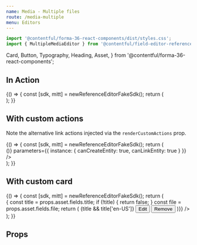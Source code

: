 ```yaml
---
name: Media - Multiple files
route: /media-multiple
menu: Editors
---
```



<Readme />

```jsx
import '@contentful/forma-36-react-components/dist/styles.css';
import { MultipleMediaEditor } from '@contentful/field-editor-reference';
```

  Card,
  Button,
  Typography,
  Heading,
  Asset,
} from '@contentful/forma-36-react-components';

## In Action

<Playground>
  {() => {
    const [sdk, mitt] = newReferenceEditorFakeSdk();
    return (
      <div data-test-id="multiple-media-editor-integration-test">
        <MultipleMediaEditor
          viewType="card"
          sdk={sdk}
          isInitiallyDisabled={false}
          parameters={{
            instance: {
              canCreateEntity: true,
              canLinkEntity: true
            }
          }}
         />
        <ActionsPlayground mitt={mitt} />
      </div>
    );
}}

</Playground>


## With custom actions

Note the alternative link actions injected via the `renderCustomActions` prop.

<Playground>
  {() => {
    const [sdk, mitt] = newReferenceEditorFakeSdk();
    return (
      <div data-test-id="multiple-media-editor-custom-actions-integration-test">
        <MultipleMediaEditor
          viewType="card"
          sdk={sdk}
          isInitiallyDisabled={false}
          renderCustomActions={(props) => (<CombinedLinkActions {...props}/>)}
          parameters={{
            instance: {
              canCreateEntity: true,
              canLinkEntity: true
            }
          }}
         />
        <ActionsPlayground mitt={mitt} />
      </div>
    );
}}

</Playground>

## With custom card

<Playground>
  {() => {
    const [sdk, mitt] = newReferenceEditorFakeSdk();
    return (
      <div data-test-id="multiple-media-editor-custom-cards-integration-test">
        <MultipleMediaEditor
          viewType="card"
          sdk={sdk}
          isInitiallyDisabled={false}
          parameters={{
            instance: {
              canCreateEntity: true,
              canLinkEntity: true,
            },
          }}
          renderCustomCard={(props) => {
            const title = props.asset.fields.title;
            if (!title) {
              return false;
            }
            const file = props.asset.fields.file;
            return (
              <Card testId="custom-card">
                <Typography style={{ marginBottom: '20px' }}>
                  <Heading>{title && title['en-US']}</Heading>
                  <Asset
                    src={file && file['en-US'].url }
                    title={file && file['en-US'].fileName}
                  />
                </Typography>
                <Button onClick={props.onEdit} style={{ marginRight: '10px' }}>
                  Edit
                </Button>
                <Button onClick={props.onRemove}>Remove</Button>
              </Card>
            )}}
        />
        <ActionsPlayground mitt={mitt} />
      </div>
    );
  }}
</Playground>


## Props

<Props of={MultipleMediaEditor} />
